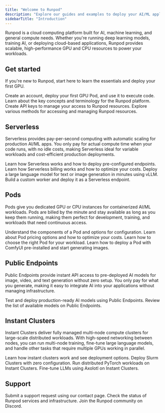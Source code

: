 ```yaml
---
title: "Welcome to Runpod"
description: "Explore our guides and examples to deploy your AI/ML application on Runpod."
sidebarTitle: "Introduction"
---
```


Runpod is a cloud computing platform built for AI, machine learning, and general compute needs. Whether you're running deep learning models, training AI, or deploying cloud-based applications, Runpod provides scalable, high-performance GPU and CPU resources to power your workloads.

## Get started

If you're new to Runpod, start here to learn the essentials and deploy your first GPU.

<CardGroup>
    <Card title="Quickstart" href="/get-started" icon="bolt" iconType="solid">
        Create an account, deploy your first GPU Pod, and use it to execute code.
    </Card>
    <Card title="Concepts" href="/get-started/concepts" icon="book" iconType="solid">
        Learn about the key concepts and terminology for the Runpod platform.
    </Card>
    <Card title="Create an API key" href="/get-started/api-keys" icon="key" iconType="solid">
        Create API keys to manage your access to Runpod resources.
    </Card>
    <Card title="Choose a workflow" href="/get-started/connect-to-runpod" icon="wrench" iconType="solid">
        Explore various methods for accessing and managing Runpod resources.
    </Card>
</CardGroup>

## Serverless

Serverless provides pay-per-second computing with automatic scaling for production AI/ML apps. You only pay for actual compute time when your code runs, with no idle costs, making Serverless ideal for variable workloads and cost-efficient production deployments.

<CardGroup>
    <Card title="Introduction" href="/serverless/overview" icon="cloud" iconType="solid">
        Learn how Serverless works and how to deploy pre-configured endpoints.
    </Card>
    <Card title="Pricing" href="/serverless/pricing" icon="dollar-sign" iconType="solid">
        Learn how Serverless billing works and how to optimize your costs.
    </Card>
    <Card title="vLLM quickstart" href="/serverless/vllm/get-started" icon="cloud-bolt" iconType="solid">
        Deploy a large language model for text or image generation in minutes using vLLM.
    </Card>
    <Card title="Build your first worker" href="/serverless/workers/custom-worker" icon="code" iconType="solid">
        Build a custom worker and deploy it as a Serverless endpoint.
    </Card>
</CardGroup>

## Pods

Pods give you dedicated GPU or CPU instances for containerized AI/ML workloads. Pods are billed by the minute and stay available as long as you keep them running, making them perfect for development, training, and workloads that need continuous access.

<CardGroup>
    <Card title="Introduction" href="/pods/overview" icon="microchip" iconType="solid">
        Understand the components of a Pod and options for configuration.
    </Card>
    <Card title="Pricing" href="/pods/pricing" icon="dollar-sign" iconType="solid">
        Learn about Pod pricing options and how to optimize your costs.
    </Card>
    <Card title="Choose a Pod" href="/pods/choose-a-pod" icon="server" iconType="solid">
        Learn how to choose the right Pod for your workload.
    </Card>
    <Card title="Generate images with ComfyUI" href="/tutorials/pods/comfyui" icon="image" iconType="solid">
        Learn how to deploy a Pod with ComfyUI pre-installed and start generating images.
    </Card>
</CardGroup>

## Public Endpoints

Public Endpoints provide instant API access to pre-deployed AI models for image, video, and text generation without zero setup. You only pay for what you generate, making it easy to integrate AI into your applications without managing infrastructure.

<CardGroup>
    <Card title="Public Endpoints" href="/hub/public-endpoints" icon="right-left" iconType="solid">
        Test and deploy production-ready AI models using Public Endpoints.
    </Card>
    <Card title="Model reference" href="/hub/public-endpoint-reference" icon="list" iconType="solid">
        Review the list of available models on Public Endpoints.
    </Card>
</CardGroup>

## Instant Clusters

Instant Clusters deliver fully managed multi-node compute clusters for large-scale distributed workloads. With high-speed networking between nodes, you can run multi-node training, fine-tune large language models, and handle other tasks that require multiple GPUs working in parallel.

<CardGroup>
    <Card title="Instant Clusters" href="/instant-clusters" icon="network-wired" iconType="solid">
        Learn how instant clusters work and see deployment options.
    </Card>
        <Card title="Slurm Clusters" href="/instant-clusters/slurm-clusters" icon="splotch" iconType="solid">
        Deploy Slurm Clusters with zero configuration.
    </Card>
    <Card title="PyTorch Clusters" href="/instant-clusters/pytorch" icon="fire" iconType="solid">
        Run distributed PyTorch workloads on Instant Clusters.
    </Card>
    <Card title="Axolotl Clusters" href="/instant-clusters/axolotl" icon="screwdriver" iconType="solid">
        Fine-tune LLMs using Axolotl on Instant Clusters.
    </Card>
</CardGroup>

## Support

<Columns cols={3}>
    <Card title="Contact" href="https://contact.runpod.io" icon="headset" iconType="solid">
        Submit a support request using our contact page.
    </Card>
    <Card title="Status page" href="https://uptime.runpod.io/" icon="chart-line" iconType="solid">
        Check the status of Runpod services and infrastructure.
    </Card>
    <Card title="Discord" href="https://discord.gg/cUpRmau42V" icon="discord">
        Join the Runpod community on Discord.
    </Card>
</Columns>
